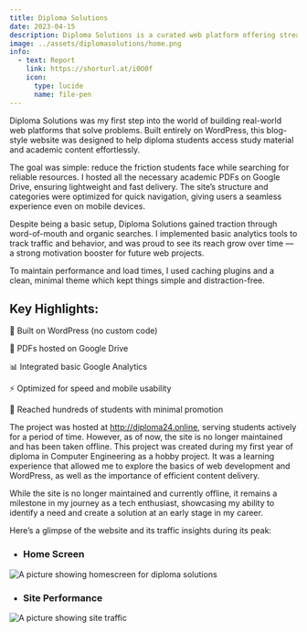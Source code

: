 ```yaml
---
title: Diploma Solutions
date: 2023-04-15
description: Diploma Solutions is a curated web platform offering streamlined academic resources for diploma students, including assignments, lab manuals, and project documentation.
image: ../assets/diplomasolutions/home.png
info:
  - text: Report
    link: https://shorturl.at/i0O0f
    icon:
      type: lucide
      name: file-pen
---
```


Diploma Solutions was my first step into the world of building real-world web platforms that solve problems. Built entirely on WordPress, this blog-style website was designed to help diploma students access study material and academic content effortlessly.

The goal was simple: reduce the friction students face while searching for reliable resources. I hosted all the necessary academic PDFs on Google Drive, ensuring lightweight and fast delivery. The site’s structure and categories were optimized for quick navigation, giving users a seamless experience even on mobile devices.

Despite being a basic setup, Diploma Solutions gained traction through word-of-mouth and organic searches. I implemented basic analytics tools to track traffic and behavior, and was proud to see its reach grow over time — a strong motivation booster for future web projects.

To maintain performance and load times, I used caching plugins and a clean, minimal theme which kept things simple and distraction-free.

## Key Highlights:
🧰 Built on WordPress (no custom code)

📂 PDFs hosted on Google Drive

📊 Integrated basic Google Analytics

⚡ Optimized for speed and mobile usability

🌱 Reached hundreds of students with minimal promotion

The project was hosted at http://diploma24.online, serving students actively for a period of time. However, as of now, the site is no longer maintained and has been taken offline.
This project was created during my first year of diploma in Computer Engineering as a hobby project. It was a learning experience that allowed me to explore the basics of web development and WordPress, as well as the importance of efficient content delivery.

While the site is no longer maintained and currently offline, it remains a milestone in my journey as a tech enthusiast, showcasing my ability to identify a need and create a solution at an early stage in my career.

Here’s a glimpse of the website and its traffic insights during its peak:

- ### Home Screen
![A picture showing homescreen for diploma solutions](../assets/diplomasolutions/home.png)
- ### Site Performance
![A picture showing site traffic](../assets/diplomasolutions/traffic.png)
